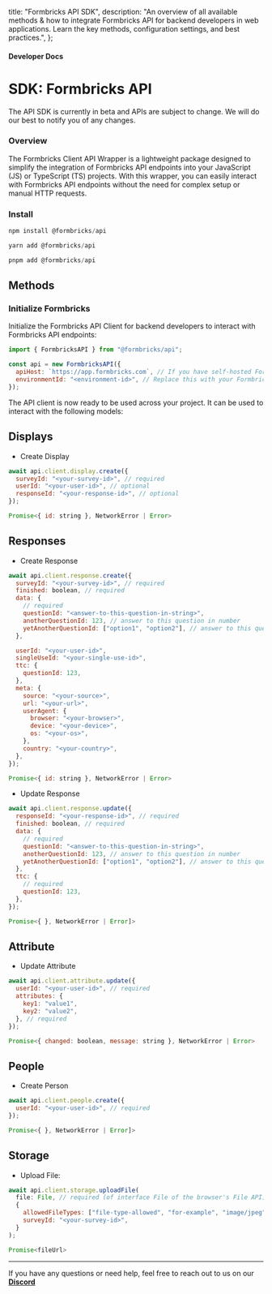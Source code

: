 
  title: "Formbricks API SDK",
  description:
    "An overview of all available methods & how to integrate Formbricks API for backend developers in web applications. Learn the key methods, configuration settings, and best practices.",
};

#### Developer Docs

# SDK: Formbricks API

<Note>
  The API SDK is currently in beta and APIs are subject to change. We will do our best to notify you of any
  changes.
</Note>

### Overview

The Formbricks Client API Wrapper is a lightweight package designed to simplify the integration of Formbricks API endpoints into your JavaScript (JS) or TypeScript (TS) projects. With this wrapper, you can easily interact with Formbricks API endpoints without the need for complex setup or manual HTTP requests.

### Install

<Col>
<CodeGroup title="npm">

```js {{ title: 'npm' }}
npm install @formbricks/api
```

```js {{ title: 'yarn' }}
yarn add @formbricks/api
```

```js {{ title: 'pnpm' }}
pnpm add @formbricks/api
```

</CodeGroup>
</Col>

## Methods

### Initialize Formbricks

Initialize the Formbricks API Client for backend developers to interact with Formbricks API endpoints:

<Col>
<CodeGroup title="Initialize Formbricks API">

```javascript
import { FormbricksAPI } from "@formbricks/api";

const api = new FormbricksAPI({
  apiHost: `https://app.formbricks.com`, // If you have self-hosted Formbricks, change this to your self hosted instance's URL
  environmentId: "<environment-id>", // Replace this with your Formbricks environment ID
});
```

</CodeGroup>
</Col>

The API client is now ready to be used across your project. It can be used to interact with the following models:

## Displays

- Create Display

<Col>
<CodeGroup title="Crate Display">

```javascript {{ title: 'Create Display Method Call'}}
await api.client.display.create({
  surveyId: "<your-survey-id>", // required
  userId: "<your-user-id>", // optional
  responseId: "<your-response-id>", // optional
});
```

```javascript {{ title: 'Create Display Method Return Type' }}
Promise<{ id: string }, NetworkError | Error>
```

</CodeGroup>
</Col>

## Responses

- Create Response

<Col>
<CodeGroup title="Create Response">

```javascript {{ title: 'Create Response Method Call'}}
await api.client.response.create({
  surveyId: "<your-survey-id>", // required
  finished: boolean, // required
  data: {
    // required
    questionId: "<answer-to-this-question-in-string>",
    anotherQuestionId: 123, // answer to this question in number
    yetAnotherQuestionId: ["option1", "option2"], // answer to this question in array,
  },

  userId: "<your-user-id>",
  singleUseId: "<your-single-use-id>",
  ttc: {
    questionId: 123,
  },
  meta: {
    source: "<your-source>",
    url: "<your-url>",
    userAgent: {
      browser: "<your-browser>",
      device: "<your-device>",
      os: "<your-os>",
    },
    country: "<your-country>",
  },
});
```

```javascript {{ title: 'Create Response Method Return Type' }}
Promise<{ id: string }, NetworkError | Error>
```

</CodeGroup>
</Col>

- Update Response

<Col>
<CodeGroup title="Update Response">

```javascript {{ title: 'Update Response Method Call'}}
await api.client.response.update({
  responseId: "<your-response-id>", // required
  finished: boolean, // required
  data: {
    // required
    questionId: "<answer-to-this-question-in-string>",
    anotherQuestionId: 123, // answer to this question in number
    yetAnotherQuestionId: ["option1", "option2"], // answer to this question in array,
  },
  ttc: {
    // required
    questionId: 123,
  },
});
```

```javascript {{ title: 'Update Response Method Return Type' }}
Promise<{ }, NetworkError | Error]>
```

</CodeGroup>
</Col>

## Attribute

- Update Attribute

<Col>
<CodeGroup title="Update Attribute">

```javascript {{ title: 'Update Attribute Method Call'}}
await api.client.attribute.update({
  userId: "<your-user-id>", // required
  attributes: {
    key1: "value1",
    key2: "value2",
  }, // required
});
```

```javascript {{ title: 'Update Attribute Method Return Type' }}
Promise<{ changed: boolean, message: string }, NetworkError | Error>
```

</CodeGroup>
</Col>

## People

- Create Person

<Col>
<CodeGroup title="Create Person">

```javascript {{ title: 'Create Person Method Call'}}
await api.client.people.create({
  userId: "<your-user-id>", // required
});
```

```javascript {{ title: 'Create Person Method Return Type' }}
Promise<{ }, NetworkError | Error]>
```

</CodeGroup>
</Col>

## Storage

- Upload File:

<Col>
<CodeGroup title="Upload File">

```javascript {{ title: 'Upload Method Call'}}
await api.client.storage.uploadFile(
  file: File, // required (of interface File of the browser's File API)
  {
    allowedFileTypes: ["file-type-allowed", "for-example", "image/jpeg"],
    surveyId: "<your-survey-id>",
  }
);
```

```javascript {{ title: 'Upload Method Return Type' }}
Promise<fileUrl>
```

</CodeGroup>
</Col>

---

If you have any questions or need help, feel free to reach out to us on our **[Discord](https://formbricks.com/discord)**

